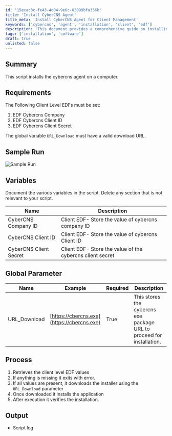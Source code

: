 ```yaml
---
id: '15ecac3c-fe43-4d04-9e6c-82099bfa356b'
title: 'Install CyberCNS Agent'
title_meta: 'Install CyberCNS Agent for Client Management'
keywords: ['cybercns', 'agent', 'installation', 'client', 'edf']
description: 'This document provides a comprehensive guide on installing the CyberCNS agent on a computer, detailing the requirements, variables, global parameters, and the process involved in the installation.'
tags: ['installation', 'software']
draft: true
unlisted: false
---
```

## Summary

This script installs the cybercns agent on a computer.

## Requirements

The Following Client Level EDFs must be set:
1. EDF Cybercns Company  
2. EDF Cybercns Client ID  
3. EDF Cybercns Client Secret  

The global variable `URL_Download` must have a valid download URL.

## Sample Run

![Sample Run](../../static/img/Cybercns-Agent-Installation/image_1.png)

## Variables

Document the various variables in the script. Delete any section that is not relevant to your script.

| Name                     | Description                                          |
|--------------------------|------------------------------------------------------|
| CyberCNS Company ID      | Client EDF- Store the value of cybercns company ID  |
| CyberCNS Client ID       | Client EDF- Store the value of cybercns Client ID   |
| CyberCNS Client Secret    | Client EDF- Store the value of the cybercns client secret |

## Global Parameter

| Name          | Example                          | Required | Description                                                    |
|---------------|----------------------------------|----------|----------------------------------------------------------------|
| URL_Download  | [https://cbercns.exe](https://cbercns.exe) | True     | This stores the cybercns exe package URL to proceed for installation. |

## Process

1. Retrieves the client level EDF values
2. If anything is missing it exits with error.
3. If all values are present, it downloads the installer using the `URL_Download` parameter
4. Once downloaded it installs the application
5. After execution it verifies the installation.

## Output

- Script log













